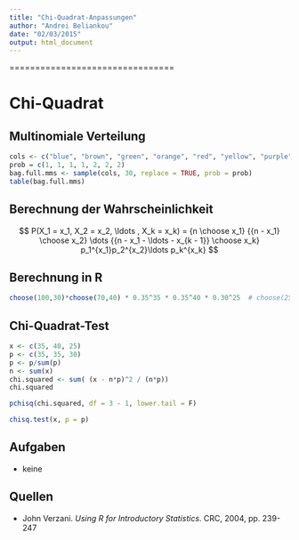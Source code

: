```yaml
---
title: "Chi-Quadrat-Anpassungen"
author: "Andrei Beliankou"
date: "02/03/2015"
output: html_document
---
```

================================

# Chi-Quadrat

## Multinomiale Verteilung
```r
cols <- c("blue", "brown", "green", "orange", "red", "yellow", "purple") 
prob = c(1, 1, 1, 1, 2, 2, 2)
bag.full.mms <- sample(cols, 30, replace = TRUE, prob = prob) 
table(bag.full.mms) 
```

## Berechnung der Wahrscheinlichkeit
$$
  P(X_1 = x_1, X_2 = x_2, \ldots , X_k = x_k) =
    {n \choose x_1} {{n - x_1} \choose x_2} \dots {{n - x_1 - \ldots - x_{k - 1}} \choose x_k}
    p_1^{x_1}p_2^{x_2}\ldots p_k^{x_k}
$$

## Berechnung in R
```r
choose(100,30)*choose(70,40) * 0.35^35 * 0.35^40 * 0.30^25  # choose(25, 25) = 1
```


## Chi-Quadrat-Test
```r
x <- c(35, 40, 25)
p <- c(35, 35, 30)
p <- p/sum(p)
n <- sum(x) 
chi.squared <- sum( (x - n*p)^2 / (n*p)) 
chi.squared
```

```r
pchisq(chi.squared, df = 3 - 1, lower.tail = F)
```

```r
chisq.test(x, p = p) 
```


## Aufgaben
- keine

## Quellen
- John Verzani. _Using R for Introductory Statistics_. CRC, 2004, pp. 239-247